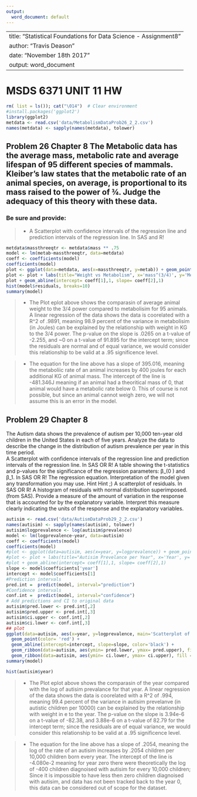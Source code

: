 ```yaml
---
output:
  word_document: default
---
```

--
title: "Statistical Foundations for Data Science - Assignment8 "
author: "Travis Deason"
date: "November 18th 2017"
output:  word_document
---

# MSDS 6371 UNIT 11 HW


```r
rm( list = ls()); cat("\014")  # Clear environment
#install.packages('ggplot2')
library(ggplot2)
metdata <- read.csv('data/MetabolismDataProb26_2_2.csv')
names(metdata) <- sapply(names(metdata), tolower)
```
## Problem 26 Chapter 8 The Metabolic data has the average mass, metabolic rate and average lifespan of 95 different species of mammals.  Kleiber’s law states that the metabolic rate of an animal species, on average, is proportional to its mass raised to the power of ¾.  Judge the adequacy of this theory with these data.  
### Be sure and provide:
>* A Scatterplot with confidence intervals of the regression line and prediction intervals of the regression line.  In SAS and R!

```r
metdata$massthreeqtr <- metdata$mass ** .75
model <- lm(metab~massthreeqtr, data=metdata)
coeff <- coefficients(model)
coefficients(model)
plot <- ggplot(data=metdata, aes(x=massthreeqtr, y=metab)) + geom_point()
plot <- plot + labs(title="Weight vs Metabolism", x='mass^(3/4)', y='Metabolism')
plot + geom_abline(intercept= coeff[1],1, slope= coeff[2],1)
hist(model$residuals, breaks=10)
summary(model)
```

>* The Plot eplot above shows the comparasin of average animal weight to the 3/4 power compared to metabolisim for 95 animals.  A linear regression of the data shows the  data is coorelated with a R^2 of .9891, meaning 98.9 percent of the variance in metabolisim (in Joules) can be explained by the relationship with weight in KG to the 3/4 power.  The p-value on the slope is .0265 on a t-value of -2.255, and ~0 on a t-value of 91.895 for the intercept term; since the residuals are normal and of equal variance, we would consider this relationship to be valid at a .95 significence level.

>* The equation for the line above has a slope of 395.016, meaning the metaboliic rate of an animal increases by 400 joules for each additional KG of animal mass.  The intercept of the line is -481.346J meaning if an animal had a theoritical mass of 0, that animal would have a metabolic rate below 0.  This of course is not possible, but since an animal cannot weigh zero, we will not assume this is an error in the model.

## Problem 29 Chapter 8
The Autism data shows the prevalence of autism per 10,000 ten-year old children in the United States in each of five years.  Analyze the data to describe the change in the distribution of autism prevalence per year in this time period.  
	A Scatterplot with confidence intervals of the regression line and prediction intervals of the regression line.  In SAS OR R!
	A table showing the t-statistics and p-values for the significance of the regression parameters: β_(0 ) and β_1.  In SAS OR R!
	The regression equation.
	Interpretation of the model given any transformation you may use.  Hint Hint ;) 
	A scatterplot of residuals.  In SAS OR R!
	A histogram of residuals with normal distribution superimposed.  (from SAS).
	Provide a measure of the amount of variation in the response that is accounted for by the explanatory variable.  Interpret this measure clearly indicating the units of the response and the explanatory variables.

```r
autisim <- read.csv('data/AutismDataProb29_2_2.csv')
names(autisim) <- sapply(names(autisim), tolower)
autisim$logprevalence <- log(autisim$prevalence)
model <- lm(logprevalence~year, data=autisim)
coeff <- coefficients(model)
coefficients(model)
#plot <- ggplot(data=autisim, aes(x=year, y=logprevalence)) + geom_point()
#plot <- plot + labs(title="Autisim Prevelance per Year", x='Year', y='log(Autisim Prevelance)')
#plot + geom_abline(intercept= coeff[1],1, slope= coeff[2],1)
slope <- model$coefficients['year']
intercept <- model$coefficients[1]
#Prediction intervals
pred.int =  predict(model, interval="prediction")
#Confidence intervals
conf.int =  predict(model, interval="confidence")
# Add predictions and CI to original data
autisim$pred.lower <- pred.int[,2]
autisim$pred.upper <- pred.int[,3]
autisim$ci.upper <- conf.int[,2]
autisim$ci.lower <- conf.int[,3]
## plot
ggplot(data=autisim, aes(x=year, y=logprevalence, main='Scatterplot of data with regression line and Confidence intervals')) + 
  geom_point(color= 'red') +
  geom_abline(intercept=intercept, slope=slope, color='black') +
  geom_ribbon(data=autisim, aes(ymin= pred.lower, ymax= pred.upper), fill = "blue", alpha = 0.2) +
  geom_ribbon(data=autisim, aes(ymin= ci.lower, ymax= ci.upper), fill = "cyan", alpha = 0.3) 
summary(model)

hist(autisim$year)
```
 
>* The Plot eplot above shows the comparasin of the year compared with the log of autisim prevalance for that year.  A linear regression of the data shows the  data is coorelated with a R^2 of .994, meaning 99.4 percent of the variance in autisim prevelanve (in autistic children per 10000) can be explained by the relationship with weight in e to the year.  The p-value on the slope is 3.94e-6 on a t-value of -82.38, and 3.88e-6 on a t-value of 82.79 for the intercept term; since the residuals are of equal variance, we would consider this relationship to be valid at a .95 significence level.

>* The equation for the line above has a slope of .2054, meaning the log of the rate of an autisim increases by .2054 children per 10,000 children born every year.  The intercept of the line is -4.080e-2 meaning for year zero there were theoretically the log of -400 children diagnoised with autisim for every 10,000 children; Since it is impossible to have less then zero children diagnoised with autisim, and data has not been tracked back to the year 0, this data can be considered out of scope for the dataset.
 
 


